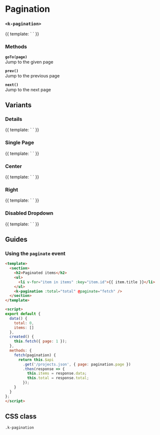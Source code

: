 
<Meta
  title="UI | Navigation / Pagination"
  component={Pagination}
  decorators={[Padding]}
/>

# Pagination
### `<k-pagination>`

<Preview>
  <Story name="Regular">
    {{
      template: `
        <k-pagination
          :page="1"
          :total="20"
        />
      `
    }}
  </Story>
</Preview>

<Props of={Pagination} />

### Methods

**`goTo(page)`**  
Jump to the given page

**`prev()`**  
Jump to the previous page

**`next()`**  
Jump to the next page


## Variants

### Details
<Preview>
  <Story name="Details">
    {{
      template: `
        <k-pagination
          :details="true"
          :page="1"
          :total="20"
        />
      `
    }}
  </Story>
</Preview>

### Single Page
<Preview>
  <Story name="Single Page">
    {{
      template: `
        <k-pagination
          :details="true"
          :page="1"
          :limit="1"
          :total="5"
        />
      `
    }}
  </Story>
</Preview>

### Center
<Preview>
  <Story name="Center">
    {{
      template: `
        <k-pagination
          :details="true"
          :page="1"
          :total="20"
          align="center"
        />
      `
    }}
  </Story>
</Preview>

### Right
<Preview>
  <Story name="Right">
    {{
      template: `
        <k-pagination
          :details="true"
          :page="1"
          :total="20"
          align="right"
        />
      `
    }}
  </Story>
</Preview>

### Disabled Dropdown
<Preview>
  <Story name="Disabled Dropdown">
    {{
      template: `
        <k-pagination
          :details="true"
          :dropdown="false"
          :page="1"
          :total="20"
        />
      `
    }}
  </Story>
</Preview>


## Guides
### Using the `paginate` event

```html
<template>
  <section>
    <h2>Paginated items</h2>
    <ul>
      <li v-for="item in items" :key="item.id">{{ item.title }}</li>
    </ul>
    <k-pagination :total="total" @paginate="fetch" />
  </section>
</template>

<script>
export default {
  data() {
    total: 0,
    items: []
  },
  created() {
    this.fetch({ page: 1 });
  },
  methods: {
    fetch(pagination) {
      return this.$api
        .get('/projects.json', { page: pagination.page })
        .then(response => {
          this.items = response.data;
          this.total = response.total;
        });
    }
  }
};
</script>
```

## CSS class

`.k-pagination`
